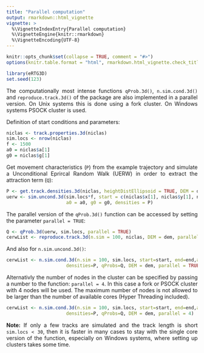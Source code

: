 ```yaml
---
title: "Parallel computation"
output: rmarkdown::html_vignette
vignette: >
  %\VignetteIndexEntry{Parallel computation}
  %\VignetteEngine{knitr::rmarkdown}
  %\VignetteEncoding{UTF-8}
---
```

<style>
body {
text-align: justify}
</style>
```r
knitr::opts_chunk$set(collapse = TRUE, comment = "#>")
options(knitr.table.format = "html", rmarkdown.html_vignette.check_title = FALSE)

library(eRTG3D)
set.seed(123)
```

The computationally most intense functions `qProb.3d()`, `n.sim.cond.3d()` and `reproduce.track.3d()` of the package are also implemented in a parallel version. On Unix systems this is done using a fork cluster. On Windows systems PSOCK cluster is used.

Definition of start conditions and parameters:

```r
niclas <- track.properties.3d(niclas)
sim.locs <- nrow(niclas)
f <- 1500
a0 = niclas$a[1]
g0 = niclas$g[1]
```

Get movement characteristics (`P`) from the example trajectory and simulate a Unconditional Eprircal Random Walk (UERW) in order to extract the attraction term (`Q`):

```r
P <- get.track.densities.3d(niclas, heightDistEllipsoid = TRUE, DEM = dem)
uerw <- sim.uncond.3d(sim.locs*f, start = c(niclas$x[1], niclas$y[1], niclas$z[1]), 
                      a0 = a0, g0 = g0, densities = P)
```

The parallel version of the `qProb.3d()` function can be accessed by setting the parameter `parallel = TRUE`:

```r
Q <- qProb.3d(uerw, sim.locs, parallel = TRUE)
cerwList <- reproduce.track.3d(n.sim = 100, niclas, DEM = dem, parallel = TRUE)
```

And also for `n.sim.uncond.3d()`:

```r
cerwList <- n.sim.cond.3d(n.sim = 100, sim.locs, start=start, end=end,a0 = a0, g0 = g0,
                      densities=P, qProbs=Q, DEM = dem, parallel = TRUE)
```

Alternativly the number of nodes in the cluster can be specified by passing a number to the function: `parallel = 4`. In this case a fork or PSOCK cluster with 4 nodes will be used. The maximum number of nodes is not allowed to be larger than the number of available cores (Hyper Threading included).

```r
cerwList <- n.sim.cond.3d(n.sim = 100, sim.locs, start=start, end=end,a0 = a0, g0 = g0,
                      densities=P, qProbs=Q, DEM = dem, parallel = 4)
```

**Note:** If only a few tracks are simulated and the track length is short `sim.locs < 30`, then it is faster in many cases to stay with the single core version of the function, especially on Windows systems, where setting up clusters takes some time.
